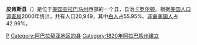 <!--[[File:Pickens_County_Alabama.png|right]]-->
{{Infobox U.S. County|
 county  = 皮肯斯縣|
 state = 阿拉巴馬州 |
 en county  = Pickens County|
 en state = Alabama |
 seal = |
 map = Map of Alabama highlighting Pickens County.svg |
 map size = 175 |
 founded = [[December_20|December 20]], [[1820|1820]] |
 seat = [[Carrollton,_Alabama|Carrollton]]| 
 area =  2,305 [[km²|km²]] (890 [[square_mile|mi²]]) |
 area land  = 2,283 km² (881 mi²) |
 area water = 22 km² (9 mi²) |
 area percentage = (0.97%) |
 census yr = 2000|
 pop = 20,949 |
 density = 9/km² (24/mi²) |
 web = |
|}}
'''皮肯斯县'''（{{lang-en|Pickens County}}）是位于[[美国|美国]][[亚拉巴马州|亚拉巴马州]]西部的一个县，县治[[卡罗尔顿_(亚拉巴马州)|卡罗尔顿]]。根据[[美国人口调查局|美国人口调查局]]2000年统计，共有人口20,949，其中[[白人|白人]]占55.95%、[[非裔美国人|非裔美国人]]占42.96%。

{{皮肯斯縣 (阿拉巴馬州)}}
{{Alabama}}
{{Alabama-stub}}

[[Category:亞拉巴馬州行政區劃|P]]
[[Category:阿巴拉契亚地区的县|Category:阿巴拉契亚地区的县]]
[[Category:1820年阿拉巴馬州建立|Category:1820年阿拉巴馬州建立]]